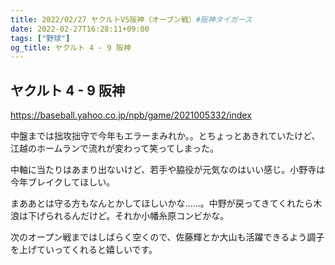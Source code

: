 ```yaml
---
title: 2022/02/27 ヤクルトVS阪神（オープン戦）#阪神タイガース
date: 2022-02-27T16:28:11+09:00
tags: ["野球"]
og_title: ヤクルト 4 - 9 阪神
---
```


## ヤクルト 4 - 9 阪神

https://baseball.yahoo.co.jp/npb/game/2021005332/index

中盤までは拙攻拙守で今年もエラーまみれか。。とちょっとあきれていたけど、江越のホームランで流れが変わって笑ってしまった。

中軸に当たりはあまり出ないけど、若手や脇役が元気なのはいい感じ。小野寺は今年ブレイクしてほしい。

まああとは守る方もなんとかしてほしいかな……。中野が戻ってきてくれたら木浪は下げられるんだけど。それか小幡糸原コンビかな。

次のオープン戦まではしばらく空くので、佐藤輝とか大山も活躍できるよう調子を上げていってくれると嬉しいです。